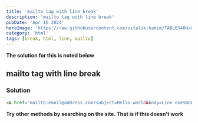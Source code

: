 ```yaml
---
title: 'mailto tag with line break'
description: 'mailto tag with line break'
pubDate: 'Apr 16 2024'
heroImage: 'https://raw.githubusercontent.com/vitalik-hakim/TABLES404/main/error_b/HTML.png'
category: 'html'
tags: [break, html, line, mailto]
---
```


**The solution for this is noted below**

## mailto tag with line break

### Solution

```html
<a href="mailto:email@address.com?subject=Hello world&body=Line one%0DLine two">Email me</a>
```

**Try other methods by searching on the site. That is if this doesn't work**

